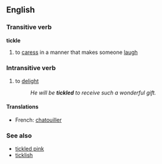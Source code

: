 ==English==
===Transitive verb===
'''tickle'''
#to [[caress]] in a manner that makes someone [[laugh]]
===Intransitive verb===
#to  [[delight]]
#:''He will be '''tickled''' to receive such a wonderful gift.''
====Translations====
*French: [[chatouiller]]

===See also===
*[[tickled pink]]
*[[ticklish]]
